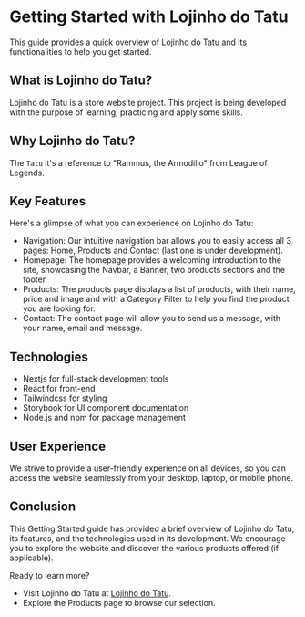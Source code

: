 # Getting Started with Lojinho do Tatu

This guide provides a quick overview of Lojinho do Tatu and its functionalities to help you get started.

## What is Lojinho do Tatu?

Lojinho do Tatu is a store website project. This project is being developed with the purpose of learning, practicing and apply some skills.

## Why Lojinho do Tatu?

The `Tatu` it's a reference to "Rammus, the Armodillo" from League of Legends.

## Key Features

Here's a glimpse of what you can experience on Lojinho do Tatu:

- Navigation: Our intuitive navigation bar allows you to easily access all 3 pages: Home, Products and Contact (last one is under development).
- Homepage: The homepage provides a welcoming introduction to the site, showcasing the Navbar, a Banner, two products sections and the footer.
- Products: The products page displays a list of products, with their name, price and image and with a Category Filter to help you find the product you are looking for.
- Contact: The contact page will allow you to send us a message, with your name, email and message.

## Technologies

- Nextjs for full-stack development tools
- React for front-end
- Tailwindcss for styling
- Storybook for UI component documentation
- Node.js and npm for package management

## User Experience

We strive to provide a user-friendly experience on all devices, so you can access the website seamlessly from your desktop, laptop, or mobile phone.

## Conclusion

This Getting Started guide has provided a brief overview of Lojinho do Tatu, its features, and the technologies used in its development. We encourage you to explore the website and discover the various products offered (if applicable).

Ready to learn more?

- Visit Lojinho do Tatu at [Lojinho do Tatu](https://lojinhodotatu.vercel.app).
- Explore the Products page to browse our selection.
